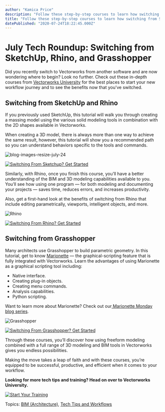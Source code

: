 ```yaml
---
author: "Kamica Price"
description: "Follow these step-by-step courses to learn how switching from SketchUp, Rhino, and Grasshopper brings ease and manageability."
title: "Follow these step-by-step courses to learn how switching from SketchUp, Rhino, and Grasshopper brings ease and manageability." 
datePublished: "2020-07-24T18:22:45.000Z"
---
```

# July Tech Roundup: Switching from SketchUp, Rhino, and Grasshopper

Did you recently switch to Vectorworks from another software and are now wondering where to begin? Look no further. Check out these in-depth courses from [Vectorworks University](https://university.vectorworks.net/?utm%5Fcampaign=blog&utm%5Fmedium=planetvectorworks&utm%5Fsource=intext&utm%5Fcontent=072420techroundup) for the best places to start your new workflow journey and to see the benefits now that you've switched.

## Switching from SketchUp and Rhino

If you previously used SketchUp, this tutorial will walk you through creating a massing model using the various solid modeling tools in combination with the 2D shapes available in Vectorworks.

When creating a 3D model, there is always more than one way to achieve the same result, however, this tutorial will show you a recommended path so you can understand behaviors specific to the tools and commands.

![blog-images-resize-july-24](https://blog.vectorworks.net/hs-fs/hubfs/Blog%20Images/200724_July%20Tech%20Roundup/blog-images-resize-july-24.jpg?width=600&name=blog-images-resize-july-24.jpg)

[![Switching From Sketchup? Get Started](https://no-cache.hubspot.com/cta/default/3018241/f8ba5744-dd14-4994-885f-9453838bd98a.png)](https://cta-redirect.hubspot.com/cta/redirect/3018241/f8ba5744-dd14-4994-885f-9453838bd98a) 

Similarly, with Rhino, once you finish this course, you’ll have a better understanding of the BIM and 3D modeling capabilities available to you. You’ll see how using one program — for both modeling and documenting your projects — saves time, reduces errors, and increases productivity.

Also, get a first-hand look at the benefits of switching from Rhino that include editing parametrically, viewports, intelligent objects, and more.

![Rhino](https://blog.vectorworks.net/hs-fs/hubfs/Blog%20Images/200724_July%20Tech%20Roundup/Rhino.png?width=600&name=Rhino.png)

[![Switching From Rhino? Get Started](https://no-cache.hubspot.com/cta/default/3018241/eea6ff7c-cc1e-4e5a-9825-05102c908295.png)](https://cta-redirect.hubspot.com/cta/redirect/3018241/eea6ff7c-cc1e-4e5a-9825-05102c908295) 

## Switching from Grasshopper

Many architects use Grasshopper to build parametric geometry. In this tutorial, get to know [Marionette](https://www.vectorworks.net/training/marionette?utm%5Fcampaign=blog&utm%5Fmedium=planetvectorworks&utm%5Fsource=intext&utm%5Fcontent=072420techroundup) — the graphical-scripting feature that is fully integrated with Vectorworks. Learn the advantages of using Marionette as a graphical scripting tool including:

* Native interface.
* Creating plug-in objects.
* Creating menu commands.
* Analysis capabilities.
* Python scripting.

Want to learn more about Marionette? Check out our[ ](/topic/marionette?utm%5Fcampaign=blog&utm%5Fmedium=planetvectorworks&utm%5Fsource=callout&utm%5Fcontent=072420techroundup)[Marionette Monday blog series](/topic/marionette?utm%5Fcampaign=blog&utm%5Fmedium=planetvectorworks&utm%5Fsource=callout&utm%5Fcontent=072420techroundup).

![Grasshopper](https://blog.vectorworks.net/hs-fs/hubfs/Blog%20Images/200724_July%20Tech%20Roundup/Grasshopper.png?width=600&name=Grasshopper.png)

[![Switching From Grasshopper? Get Started](https://no-cache.hubspot.com/cta/default/3018241/25e29834-4791-40fa-a80e-f58a921395ec.png)](https://cta-redirect.hubspot.com/cta/redirect/3018241/25e29834-4791-40fa-a80e-f58a921395ec) 

Through these courses, you’ll discover how using freeform modeling combined with a full range of 3D modeling and BIM tools in Vectorworks gives you endless possibilities.

Making the move takes a leap of faith and with these courses, you’re equipped to be successful, productive, and efficient when it comes to your workflow.

**Looking for more tech tips and training? Head on over to Vectorworks University.**

[![Start Your Training](https://no-cache.hubspot.com/cta/default/3018241/dc0247fe-69bc-4ba3-90a9-9e1eeca54d3e.png)](https://cta-redirect.hubspot.com/cta/redirect/3018241/dc0247fe-69bc-4ba3-90a9-9e1eeca54d3e) 

 Topics: [BIM (Architecture)](https://blog.vectorworks.net/topic/bim-architecture), [Tech Tips and Workflows](https://blog.vectorworks.net/topic/tech-tips-and-workflows) 

 